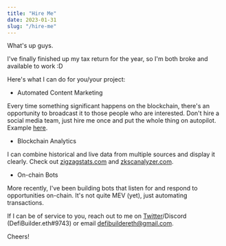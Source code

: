 ```yaml
---
title: "Hire Me"
date: 2023-01-31
slug: "/hire-me"
---
```


What's up guys.

I've finally finished up my tax return for the year, so I'm both broke and available to work :D

Here's what I can do for you/your project:

- Automated Content Marketing

Every time something significant happens on the blockchain, there's an opportunity to broadcast it to those people who are interested. Don't hire a social media team, just hire me once and put the whole thing on autopilot. Example [here](https://twitter.com/whalezigzag).

- Blockchain Analytics

I can combine historical and live data from multiple sources and display it clearly. Check out [zigzagstats.com](https://www.zigzagstats.com/) and [zkscanalyzer.com](https://www.zkscanalyzer.com/).

- On-chain Bots

More recently, I've been building bots that listen for and respond to opportunities on-chain. It's not quite MEV (yet), just automating transactions. 

If I can be of service to you, reach out to me on [Twitter](https://twitter.com/DefiBuilderETH)/Discord (DefiBuilder.eth#9743) or email defibuildereth@gmail.com. 

Cheers!
